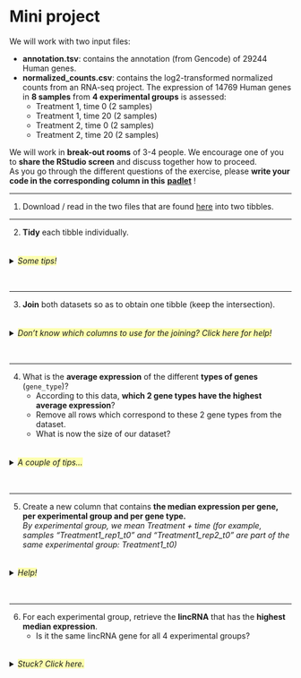 # Mini project

We will work with two input files:

* **annotation.tsv**: contains the annotation (from Gencode) of 29244 Human genes.
* **normalized_counts.csv**: contains the log2-transformed normalized counts from an RNA-seq project. The expression of 14769 Human genes in **8 samples** from **4 experimental groups** is assessed:
  * Treatment 1, time 0 (2 samples)
  * Treatment 1, time 20 (2 samples)
  * Treatment 2, time 0 (2 samples)
  * Treatment 2, time 20 (2 samples)

We will work in **break-out rooms** of 3-4 people. We encourage one of you to **share the RStudio screen** and discuss together how to proceed.
<br>
As you go through the different questions of the exercise, please **write your code in the corresponding column in this** [**padlet**](https://padlet.com/sarahbonnin/r29zq2fq3bhzx81m) !

***

1. Download / read in the two files that are found [here](https://public-docs.crg.es/biocore/projects/training/R_tidyverse_2021/mini_project/) into two tibbles.

***

2. **Tidy** each tibble individually.

<details>
<summary>
<h6 style="background-color: #fdffaf; display: inline-block;">*Some tips!*</h6>
</summary>

* For the **annotation**: something needs to be separated.
* For the **normalized data**: it's important to pivot some columns... And to separate one created by the pivoting!

</details>

***

3. **Join** both datasets so as to obtain one tibble (keep the intersection).

<details>
<summary>
<h6 style="background-color: #fdffaf; display: inline-block;">*Don't know which columns to use for the joining? Click here for help!*</h6>
</summary>

Work on the `gencode_id` column of the normalized data: Gencode IDs only differ from the Ensembl IDs by the suffix (point + numbers).
e.g. ENSG00000140853.15 in Gencode is ENSG00000140853 in Ensembl. Perhaps `str_sub` can help?

</details>

***

4. What is the **average expression** of the different **types of genes** (`gene_type`)? 
    * According to this data, **which 2 gene types have the highest average expression**? 
    * Remove all rows which correspond to these 2 gene types from the dataset. 
    * What is now the size of our dataset?

<details>
<summary>
<h6 style="background-color: #fdffaf; display: inline-block;">*A couple of tips...*</h6>
</summary>

* Remember `slice_max`? <br>
* `pull` could also be useful!

</details>

***

5. Create a new column that contains **the median expression per gene, per experimental group and per gene type.**<br>
*By experimental group, we mean Treatment + time (for example, samples "Treatment1_rep1_t0" and "Treatment1_rep2_t0" are part of the same experimental group: Treatment1_t0)*

<details>
<summary>
<h6 style="background-color: #fdffaf; display: inline-block;">*Help!*</h6>
</summary>

* If you don't have it already, create a column `experimental_group`.
* The grouping should be done using 3 variables.
* Remember that, if the data is grouped, the newly created columns will take into account the groups...

</details>

***

6. For each experimental group, retrieve the **lincRNA** that has the **highest median expression**.
    * Is it the same lincRNA gene for all 4 experimental groups?

<details>
<summary>
<h6 style="background-color: #fdffaf; display: inline-block;">*Stuck? Click here.*</h6>
</summary>

Check this [stackoverflow post](https://stackoverflow.com/questions/24237399/how-to-select-the-rows-with-maximum-values-in-each-group-with-dplyr) for inspiration.

</details>


